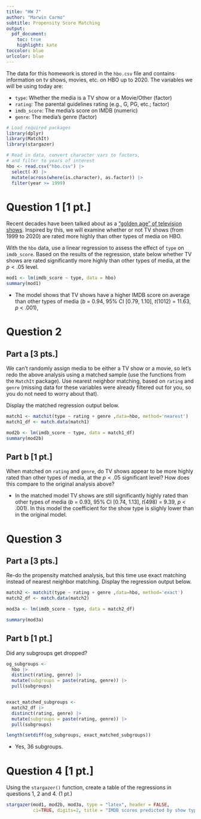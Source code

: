 ```yaml
---
title: "HW 7"
author: "Marwin Carmo"
subtitle: Propensity Score Matching
output: 
  pdf_document:
    toc: true
    highlight: kate
toccolor: blue
urlcolor: blue
---
```


The data for this homework is stored in the `hbo.csv` file and contains information on tv shows, movies, etc. on HBO up to 2020. The variables we will be using today are:

* `type`: Whether the media is a TV show or a Movie/Other (factor)
* `rating`: The parental guidelines rating (e.g., G, PG, etc.; factor)
* `imdb_score`: The media's score on IMDB (numeric)
* `genre`: The media's genre (factor)

```r
# Load required packages
library(dplyr)
library(MatchIt)
library(stargazer)

# Read in data, convert character vars to factors,
# and filter to years of interest
hbo <- read.csv("hbo.csv") |>
  select(-X) |>
  mutate(across(where(is.character), as.factor)) |>
  filter(year >= 1999)
```


# Question 1 [1 pt.]

Recent decades have been talked about as a ["golden age" of television shows](https://en.wikipedia.org/wiki/Golden_Age_of_Television_(2000s%E2%80%93present)). Inspired by this, we will examine whether or not TV shows (from 1999 to 2020) are rated more highly than other types of media on HBO.

With the `hbo` data, use a linear regression to assess the effect of `type` on `imdb_score`. Based on the results of the regression, state below whether TV shows are rated significantly more highly than other types of media, at the $p < .05$ level.


```r
mod1 <- lm(imdb_score ~ type, data = hbo)
summary(mod1)
```

* The model shows that TV shows have a higher IMDB score on average than other types of media (*b* = 0.94, 95% CI [0.79, 1.10], *t*(1012) = 11.63, *p* < .001),


# Question 2

## Part a [3 pts.]

We can't randomly assign media to be either a TV show or a movie, so let's redo the above analysis using a matched sample (use the functions from the `MatchIt` package). Use nearest neighbor matching, based on `rating` and `genre` (missing data for these variables were already filtered out for you, so you do not need to worry about that).

Display the matched regression output below.

```r
match1 <- matchit(type ~ rating + genre ,data=hbo, method='nearest')
match1_df <- match.data(match1)

mod2b <- lm(imdb_score ~ type, data = match1_df)
summary(mod2b)
```


## Part b [1 pt.]

When matched on `rating` and `genre`, do TV shows appear to be more highly rated than other types of media, at the $p < .05$ significant level? How does this compare to the original analysis above?

* In the matched model TV shows are still significantly highly rated than other types of media (*b* = 0.93, 95% CI [0.74, 1.13], *t*(498) = 9.39, *p* < .001). In this model the coefficient for the show type is slighly lower than in the original model.


# Question 3

## Part a [3 pts.]

Re-do the propensity matched analysis, but this time use exact matching instead of nearest neighbor matching. Display the regression output below.

```r
match2 <- matchit(type ~ rating + genre ,data=hbo, method='exact')
match2_df <- match.data(match2)

mod3a <- lm(imdb_score ~ type, data = match2_df)

summary(mod3a)
```


## Part b [1 pt.]

Did any subgroups get dropped?

```r
og_subgroups <-
  hbo |>
  distinct(rating, genre) |>
  mutate(subgroups = paste(rating, genre)) |>
  pull(subgroups)


exact_matched_subgroups <-
  match2_df |>
  distinct(rating, genre) |>
  mutate(subgroups = paste(rating, genre)) |>
  pull(subgroups)

length(setdiff(og_subgroups, exact_matched_subgroups))
```

* Yes, 36 subgroups.

# Question 4 [1 pt.]

Using the `stargazer()` function, create a table of the regressions in questions 1, 2 and 4. (1 pt.)

```r
stargazer(mod1, mod2b, mod3a, type = "latex", header = FALSE, 
          ci=TRUE, digits=2, title = "IMDB scores predicted by show type.")
```

